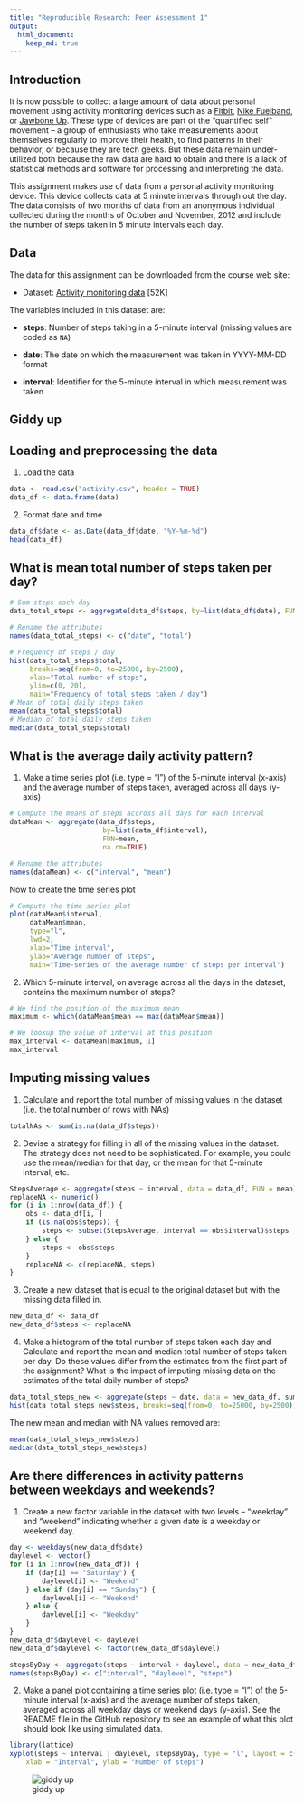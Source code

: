 ```yaml
---
title: "Reproducible Research: Peer Assessment 1"
output: 
  html_document:
    keep_md: true
---
```

## Introduction

It is now possible to collect a large amount of data about personal
movement using activity monitoring devices such as a
[Fitbit](http://www.fitbit.com), [Nike
Fuelband](http://www.nike.com/us/en_us/c/nikeplus-fuelband), or
[Jawbone Up](https://jawbone.com/up). These type of devices are part of
the "quantified self" movement -- a group of enthusiasts who take
measurements about themselves regularly to improve their health, to
find patterns in their behavior, or because they are tech geeks. But
these data remain under-utilized both because the raw data are hard to
obtain and there is a lack of statistical methods and software for
processing and interpreting the data.

This assignment makes use of data from a personal activity monitoring
device. This device collects data at 5 minute intervals through out the
day. The data consists of two months of data from an anonymous
individual collected during the months of October and November, 2012
and include the number of steps taken in 5 minute intervals each day.

## Data

The data for this assignment can be downloaded from the course web
site:

* Dataset: [Activity monitoring data](https://d396qusza40orc.cloudfront.net/repdata%2Fdata%2Factivity.zip) [52K]

The variables included in this dataset are:

* **steps**: Number of steps taking in a 5-minute interval (missing
    values are coded as `NA`)

* **date**: The date on which the measurement was taken in YYYY-MM-DD
    format

* **interval**: Identifier for the 5-minute interval in which
    measurement was taken
    
## Giddy up

## Loading and preprocessing the data
1. Load the data
```r
data <- read.csv("activity.csv", header = TRUE)
data_df <- data.frame(data)
```
2. Format date and time 
```r
data_df$date <- as.Date(data_df$date, "%Y-%m-%d")
head(data_df)
```
## What is mean total number of steps taken per day?
```r
# Sum steps each day
data_total_steps <- aggregate(data_df$steps, by=list(data_df$date), FUN=sum, na.rm=TRUE)

# Rename the attributes
names(data_total_steps) <- c("date", "total")

# Frequency of steps / day
hist(data_total_steps$total, 
     breaks=seq(from=0, to=25000, by=2500),
     xlab="Total number of steps", 
     ylim=c(0, 20), 
     main="Frequency of total steps taken / day")
# Mean of total daily steps taken
mean(data_total_steps$total)
# Median of total daily steps taken
median(data_total_steps$total)
```
## What is the average daily activity pattern?
1. Make a time series plot (i.e. type = "l") of the 5-minute interval (x-axis) and the average number of steps taken, averaged across all days (y-axis)
```r
# Compute the means of steps accross all days for each interval
dataMean <- aggregate(data_df$steps, 
                       by=list(data_df$interval), 
                       FUN=mean, 
                       na.rm=TRUE)

# Rename the attributes
names(dataMean) <- c("interval", "mean")
```
Now to create the time series plot
```r
# Compute the time series plot
plot(dataMean$interval, 
     dataMean$mean, 
     type="l", 
     lwd=2, 
     xlab="Time interval", 
     ylab="Average number of steps", 
     main="Time-series of the average number of steps per interval")
```

2. Which 5-minute interval, on average across all the days in the dataset, contains the maximum number of steps?
```r
# We find the position of the maximum mean
maximum <- which(dataMean$mean == max(dataMean$mean))

# We lookup the value of interval at this position
max_interval <- dataMean[maximum, 1]
max_interval
```
## Imputing missing values
1. Calculate and report the total number of missing values in the dataset (i.e. the total number of rows with NAs)
```r
totalNAs <- sum(is.na(data_df$steps))
```
2. Devise a strategy for filling in all of the missing values in the dataset. The strategy does not need to be sophisticated. For example, you could use the mean/median for that day, or the mean for that 5-minute interval, etc.
```r
StepsAverage <- aggregate(steps ~ interval, data = data_df, FUN = mean)
replaceNA <- numeric()
for (i in 1:nrow(data_df)) {
    obs <- data_df[i, ]
    if (is.na(obs$steps)) {
        steps <- subset(StepsAverage, interval == obs$interval)$steps
    } else {
        steps <- obs$steps
    }
    replaceNA <- c(replaceNA, steps)
}
```
3. Create a new dataset that is equal to the original dataset but with the missing data filled in.
```r
new_data_df <- data_df
new_data_df$steps <- replaceNA
```

4. Make a histogram of the total number of steps taken each day and Calculate and report the mean and median total number of steps taken per day. Do these values differ from the estimates from the first part of the assignment? What is the impact of imputing missing data on the estimates of the total daily number of steps?
```r
data_total_steps_new <- aggregate(steps ~ date, data = new_data_df, sum, na.rm = TRUE)
hist(data_total_steps_new$steps, breaks=seq(from=0, to=25000, by=2500), main ="Total steps / day", xlab = "number of steps", ylab = "frequency" )
```

The new mean and median with NA values removed are:
```r
mean(data_total_steps_new$steps)
median(data_total_steps_new$steps)
```
## Are there differences in activity patterns between weekdays and weekends?
1. Create a new factor variable in the dataset with two levels – “weekday” and “weekend” indicating whether a given date is a weekday or weekend day.

```r
day <- weekdays(new_data_df$date)
daylevel <- vector()
for (i in 1:nrow(new_data_df)) {
    if (day[i] == "Saturday") {
        daylevel[i] <- "Weekend"
    } else if (day[i] == "Sunday") {
        daylevel[i] <- "Weekend"
    } else {
        daylevel[i] <- "Weekday"
    }
}
new_data_df$daylevel <- daylevel
new_data_df$daylevel <- factor(new_data_df$daylevel)

stepsByDay <- aggregate(steps ~ interval + daylevel, data = new_data_df, mean)
names(stepsByDay) <- c("interval", "daylevel", "steps")
```
2. Make a panel plot containing a time series plot (i.e. type = "l") of the 5-minute interval (x-axis) and the average number of steps taken, averaged across all weekday days or weekend days (y-axis). See the README file in the GitHub repository to see an example of what this plot should look like using simulated data.

```r
library(lattice)
xyplot(steps ~ interval | daylevel, stepsByDay, type = "l", layout = c(1, 2), 
    xlab = "Interval", ylab = "Number of steps")
```





![giddy up](https://38.media.tumblr.com/ce9bc71994441a2a0684085bd89c1b52/tumblr_mg2lap5q0P1roavl3o1_500.gif)